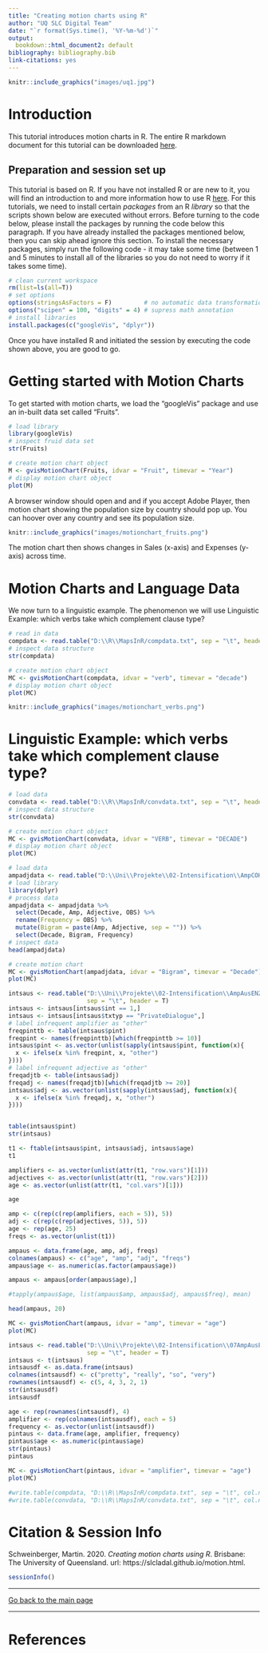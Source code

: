 ```yaml
---
title: "Creating motion charts using R"
author: "UQ SLC Digital Team"
date: "`r format(Sys.time(), '%Y-%m-%d')`"
output:
  bookdown::html_document2: default
bibliography: bibliography.bib
link-citations: yes
---
```

```r
knitr::include_graphics("images/uq1.jpg")
```

# Introduction

This tutorial introduces motion charts in R. The entire R markdown document for this tutorial can be downloaded [here](https://slcladal.github.io/motion.Rmd).

## Preparation and session set up{-}

This tutorial is based on R. If you have not installed R or are new to it, you will find an introduction to and more information how to use R [here](https://slcladal.github.io/IntroR_workshop.html). For this tutorials, we need to install certain *packages* from an R *library* so that the scripts shown below are executed without errors. Before turning to the code below, please install the packages by running the code below this paragraph. If you have already installed the packages mentioned below, then you can skip ahead ignore this section. To install the necessary packages, simply run the following code - it may take some time (between 1 and 5 minutes to install all of the libraries so you do not need to worry if it takes some time).

```r
# clean current workspace
rm(list=ls(all=T))
# set options
options(stringsAsFactors = F)         # no automatic data transformation
options("scipen" = 100, "digits" = 4) # supress math annotation
# install libraries
install.packages(c("googleVis", "dplyr"))
```

Once you have installed R  and  initiated the session by executing the code shown above, you are good to go.

# Getting started with Motion Charts

To get started with motion charts, we load the "googleVis" package and use an in-built data set called "Fruits".

```r
# load library
library(googleVis)
# inspect fruid data set
str(Fruits)
```

```r
# create motion chart object
M <- gvisMotionChart(Fruits, idvar = "Fruit", timevar = "Year")
# display motion chart object
plot(M)
```

A browser window should open and and if you accept Adobe Player, then motion chart showing the population size by country should pop up. You can hoover over any country and see its population size. 

```r
knitr::include_graphics("images/motionchart_fruits.png")
```

The motion chart then shows changes in Sales (x-axis) and Expenses (y-axis) across time.

# Motion Charts and Language Data

We now turn to a linguistic example. The phenomenon we will use 
Linguistic Example: which verbs take which complement clause type?

```r
# read in data
compdata <- read.table("D:\\R\\MapsInR/compdata.txt", sep = "\t", header = T)
# inspect data structure
str(compdata)
```


```r
# create motion chart object
MC <- gvisMotionChart(compdata, idvar = "verb", timevar = "decade")
# display motion chart object
plot(MC)
```

```r
knitr::include_graphics("images/motionchart_verbs.png")
```

# Linguistic Example: which verbs take which complement clause type?

```r
# load data
convdata <- read.table("D:\\R\\MapsInR/convdata.txt", sep = "\t", header = T)
# inspect data structure
str(convdata)
```


```r
# create motion chart object
MC <- gvisMotionChart(convdata, idvar = "VERB", timevar = "DECADE")
# display motion chart object
plot(MC)
```


```r
# load data
ampadjdata <- read.table("D:\\Uni\\Projekte\\02-Intensification\\AmpCOHA/collex_decade.txt", sep = "\t", header = T)
# load library
library(dplyr)
# process data
ampadjdata <- ampadjdata %>%
  select(Decade, Amp, Adjective, OBS) %>%
  rename(Frequency = OBS) %>%
  mutate(Bigram = paste(Amp, Adjective, sep = "")) %>%
  select(Decade, Bigram, Frequency)
# inspect data
head(ampadjdata)
```

```r

# create motion chart
MC <- gvisMotionChart(ampadjdata, idvar = "Bigram", timevar = "Decade")
plot(MC)
```


```r
intsaus <- read.table("D:\\Uni\\Projekte\\02-Intensification\\AmpAusENZE/datadf5.txt", 
                      sep = "\t", header = T)
intsaus <- intsaus[intsaus$int == 1,]
intsaus <- intsaus[intsaus$txtyp == "PrivateDialogue",]
# label infrequent amplifier as "other"
freqpinttb <- table(intsaus$pint)
freqpint <- names(freqpinttb)[which(freqpinttb >= 10)]
intsaus$pint <- as.vector(unlist(sapply(intsaus$pint, function(x){
  x <- ifelse(x %in% freqpint, x, "other")
})))
# label infrequent adjective as "other"
freqadjtb <- table(intsaus$adj)
freqadj <- names(freqadjtb)[which(freqadjtb >= 20)]
intsaus$adj <- as.vector(unlist(sapply(intsaus$adj, function(x){
  x <- ifelse(x %in% freqadj, x, "other")
})))


table(intsaus$pint)
str(intsaus)
```

```r

t1 <- ftable(intsaus$pint, intsaus$adj, intsaus$age)
t1
```

```r
amplifiers <- as.vector(unlist(attr(t1, "row.vars")[1]))
adjectives <- as.vector(unlist(attr(t1, "row.vars")[2]))
age <- as.vector(unlist(attr(t1, "col.vars")[1]))

age

amp <- c(rep(c(rep(amplifiers, each = 5)), 5))
adj <- c(rep(c(rep(adjectives, 5)), 5))
age <- rep(age, 25)         
freqs <- as.vector(unlist(t1))

ampaus <- data.frame(age, amp, adj, freqs)
colnames(ampaus) <- c("age", "amp", "adj", "freqs")
ampaus$age <- as.numeric(as.factor(ampaus$age))

ampaus <- ampaus[order(ampaus$age),]

#tapply(ampaus$age, list(ampaus$amp, ampaus$adj, ampaus$freq), mean)

head(ampaus, 20)

MC <- gvisMotionChart(ampaus, idvar = "amp", timevar = "age")
plot(MC)
```


```r
intsaus <- read.table("D:\\Uni\\Projekte\\02-Intensification\\07AmpAusENZE\\AmpAusENZE/ptbintsausattr_tb01.txt", 
                      sep = "\t", header = T)
intsaus <- t(intsaus)
intsausdf <- as.data.frame(intsaus)
colnames(intsausdf) <- c("pretty", "really", "so", "very")
rownames(intsausdf) <- c(5, 4, 3, 2, 1)
str(intsausdf)
intsausdf
```

```r

age <- rep(rownames(intsausdf), 4)
amplifier <- rep(colnames(intsausdf), each = 5)
frequency <- as.vector(unlist(intsausdf))
pintaus <- data.frame(age, amplifier, frequency)
pintaus$age <- as.numeric(pintaus$age)
str(pintaus)
pintaus
```

```r

MC <- gvisMotionChart(pintaus, idvar = "amplifier", timevar = "age")
plot(MC)
```

```r

#write.table(compdata, "D:\\R\\MapsInR/compdata.txt", sep = "\t", col.names = T)
#write.table(convdata, "D:\\R\\MapsInR/convdata.txt", sep = "\t", col.names = T)


```


# Citation & Session Info {-}

Schweinberger, Martin. 2020. *Creating motion charts using R*. Brisbane: The University of Queensland. url: https://slcladal.github.io/motion.html.

```r
sessionInfo()
```

***

[Go back to the main page](https://slcladal.github.io/index.html)

***

# References {-}

